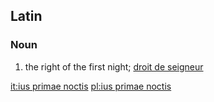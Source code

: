 ==Latin==

===Noun===
{{head|la|noun|head=[[iūs]] [[prīmae]] [[noctis]]}}

# the right of the first night; [[droit de seigneur]]

[[it:ius primae noctis]]
[[pl:ius primae noctis]]